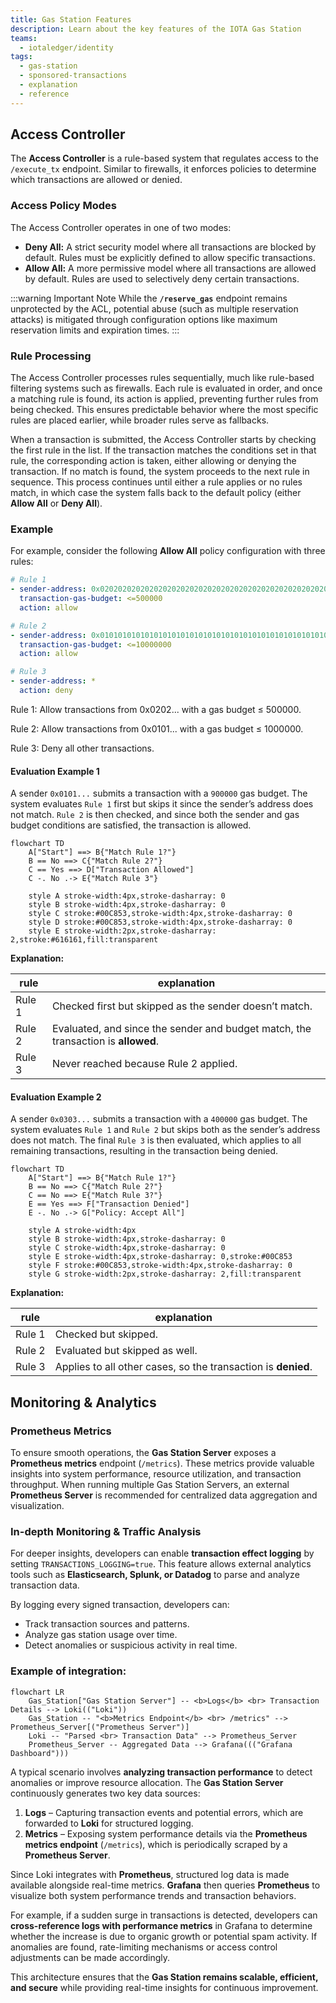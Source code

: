 ```yaml
---
title: Gas Station Features
description: Learn about the key features of the IOTA Gas Station
teams:
  - iotaledger/identity
tags:
  - gas-station
  - sponsored-transactions
  - explanation
  - reference
---
```


## Access Controller

The **Access Controller** is a rule-based system that regulates access to the `/execute_tx` endpoint. Similar to firewalls, it enforces policies to determine which transactions are allowed or denied.

### Access Policy Modes

The Access Controller operates in one of two modes:

* **Deny All:** A strict security model where all transactions are blocked by default. Rules must be explicitly defined to allow specific transactions.
* **Allow All:** A more permissive model where all transactions are allowed by default. Rules are used to selectively deny certain transactions.

:::warning Important Note
While the **`/reserve_gas`** endpoint remains unprotected by the ACL, potential abuse (such as multiple reservation attacks) is mitigated through configuration options like maximum reservation limits and expiration times.
:::

### Rule Processing

The Access Controller processes rules sequentially, much like rule-based filtering systems such as firewalls. Each rule is evaluated in order, and once a matching rule is found, its action is applied, preventing further rules from being checked. This ensures predictable behavior where the most specific rules are placed earlier, while broader rules serve as fallbacks.

When a transaction is submitted, the Access Controller starts by checking the first rule in the list. If the transaction matches the conditions set in that rule, the corresponding action is taken, either allowing or denying the transaction. If no match is found, the system proceeds to the next rule in sequence. This process continues until either a rule applies or no rules match, in which case the system falls back to the default policy (either **Allow All** or **Deny All**).

### Example

For example, consider the following **Allow All** policy configuration with three rules:

```yaml
# Rule 1
- sender-address: 0x0202020202020202020202020202020202020202020202020202020202020202
  transaction-gas-budget: <=500000
  action: allow

# Rule 2
- sender-address: 0x0101010101010101010101010101010101010101010101010101010101010101
  transaction-gas-budget: <=10000000
  action: allow

# Rule 3
- sender-address: *
  action: deny
```

Rule 1: Allow transactions from 0x0202... with a gas budget ≤ 500000\.

Rule 2: Allow transactions from 0x0101... with a gas budget ≤ 1000000\.

Rule 3: Deny all other transactions.

#### Evaluation Example 1

A sender `0x0101...` submits a transaction with a `900000` gas budget. The system evaluates `Rule 1` first but skips it since the sender’s address does not match. `Rule 2` is then checked, and since both the sender and gas budget conditions are satisfied, the transaction is allowed.

```mermaid
flowchart TD
    A["Start"] ==> B{"Match Rule 1?"}
    B == No ==> C{"Match Rule 2?"}
    C == Yes ==> D["Transaction Allowed"]
    C -. No .-> E{"Match Rule 3"}

    style A stroke-width:4px,stroke-dasharray: 0
    style B stroke-width:4px,stroke-dasharray: 0
    style C stroke:#00C853,stroke-width:4px,stroke-dasharray: 0
    style D stroke:#00C853,stroke-width:4px,stroke-dasharray: 0
    style E stroke-width:2px,stroke-dasharray: 2,stroke:#616161,fill:transparent

```

**Explanation:**

| rule   | explanation                                                                 |
|--------|-----------------------------------------------------------------------------|
| Rule 1 | Checked first but skipped as the sender doesn’t match.                      |
| Rule 2 | Evaluated, and since the sender and budget match, the transaction is **allowed**. |
| Rule 3 | Never reached because Rule 2 applied.                                       |


#### Evaluation Example 2

A sender `0x0303...` submits a transaction with a `400000` gas budget. The system evaluates `Rule 1` and `Rule 2` but skips both as the sender’s address does not match. The final `Rule 3` is then evaluated, which applies to all remaining transactions, resulting in the transaction being denied.


```mermaid
flowchart TD
    A["Start"] ==> B{"Match Rule 1?"}
    B == No ==> C{"Match Rule 2?"}
    C == No ==> E{"Match Rule 3?"}
    E == Yes ==> F["Transaction Denied"]
    E -. No .-> G["Policy: Accept All"]

    style A stroke-width:4px
    style B stroke-width:4px,stroke-dasharray: 0
    style C stroke-width:4px,stroke-dasharray: 0
    style E stroke-width:4px,stroke-dasharray: 0,stroke:#00C853
    style F stroke:#00C853,stroke-width:4px,stroke-dasharray: 0
    style G stroke-width:2px,stroke-dasharray: 2,fill:transparent
```

**Explanation:**

| rule   | explanation                                                            |
|--------|------------------------------------------------------------------------|
| Rule 1 | Checked but skipped.                                                   |
| Rule 2 | Evaluated but skipped as well.                                         |
| Rule 3 | Applies to all other cases, so the transaction is **denied**.          |

## Monitoring & Analytics

### Prometheus Metrics

To ensure smooth operations, the **Gas Station Server** exposes a **Prometheus metrics** endpoint (`/metrics`). These metrics provide valuable insights into system performance, resource utilization, and transaction throughput. When running multiple Gas Station Servers, an external **Prometheus Server** is recommended for centralized data aggregation and visualization.

### In-depth Monitoring & Traffic Analysis

For deeper insights, developers can enable **transaction effect logging** by setting `TRANSACTIONS_LOGGING=true`. This feature allows external analytics tools such as **Elasticsearch, Splunk, or Datadog** to parse and analyze transaction data.

By logging every signed transaction, developers can:

* Track transaction sources and patterns.
* Analyze gas station usage over time.
* Detect anomalies or suspicious activity in real time.

### Example of integration:

```mermaid
flowchart LR
    Gas_Station["Gas Station Server"] -- <b>Logs</b> <br> Transaction Details --> Loki(("Loki"))
    Gas_Station -- "<b>Metrics Endpoint</b> <br> /metrics" --> Prometheus_Server[("Prometheus Server")]
    Loki -- "Parsed <br> Transaction Data" --> Prometheus_Server
    Prometheus_Server -- Aggregated Data --> Grafana((("Grafana Dashboard")))

```

A typical scenario involves **analyzing transaction performance** to detect anomalies or improve resource allocation. The **Gas Station Server** continuously generates two key data sources:

1. **Logs** – Capturing transaction events and potential errors, which are forwarded to **Loki** for structured logging.
2. **Metrics** – Exposing system performance details via the **Prometheus metrics endpoint** (`/metrics`), which is periodically scraped by a **Prometheus Server**.

Since Loki integrates with **Prometheus**, structured log data is made available alongside real-time metrics. **Grafana** then queries **Prometheus** to visualize both system performance trends and transaction behaviors.

For example, if a sudden surge in transactions is detected, developers can **cross-reference logs with performance metrics** in Grafana to determine whether the increase is due to organic growth or potential spam activity. If anomalies are found, rate-limiting mechanisms or access control adjustments can be made accordingly.

This architecture ensures that the **Gas Station remains scalable, efficient, and secure** while providing real-time insights for continuous improvement.

